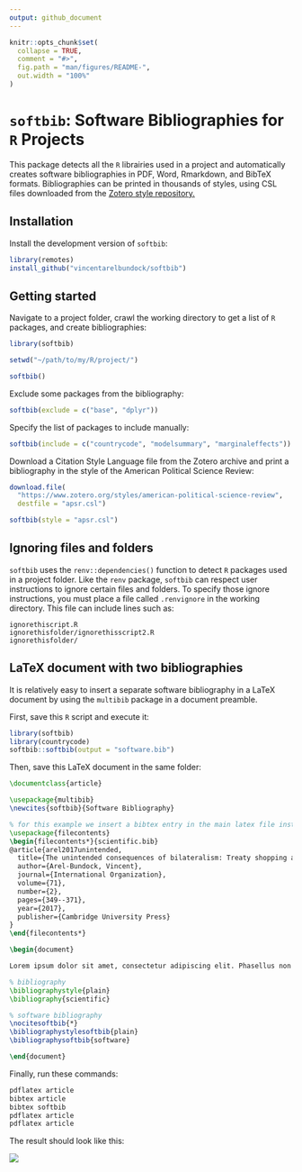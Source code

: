 ```yaml
---
output: github_document
---
```


<!-- README.md is generated from README.Rmd. Please edit that file -->

```r
knitr::opts_chunk$set(
  collapse = TRUE,
  comment = "#>",
  fig.path = "man/figures/README-",
  out.width = "100%"
)
```

# `softbib`: Software Bibliographies for `R` Projects

This package detects all the `R` librairies used in a project and automatically creates software bibliographies in PDF, Word, Rmarkdown, and BibTeX formats. Bibliographies can be printed in thousands of styles, using CSL files downloaded from the [Zotero style repository.](https://www.zotero.org/styles)

## Installation

Install the development version of `softbib`:

``` r
library(remotes)
install_github("vincentarelbundock/softbib")
```

## Getting started

Navigate to a project folder, crawl the working directory to get a list of `R` packages, and create bibliographies:

```r
library(softbib)

setwd("~/path/to/my/R/project/")

softbib()
```

Exclude some packages from the bibliography:

```r
softbib(exclude = c("base", "dplyr"))
```

Specify the list of packages to include manually:

```r
softbib(include = c("countrycode", "modelsummary", "marginaleffects"))
```

Download a Citation Style Language file from the Zotero archive and print a bibliography in the style of the American Political Science Review:

```r
download.file(
  "https://www.zotero.org/styles/american-political-science-review",
  destfile = "apsr.csl")

softbib(style = "apsr.csl")
```

## Ignoring files and folders

`softbib` uses the `renv::dependencies()` function to detect `R` packages used in a project folder. Like the `renv` package, `softbib` can respect user instructions to ignore certain files and folders. To specify those ignore instructions, you must place a file called `.renvignore` in the working directory. This file can include lines such as:

```
ignorethiscript.R
ignorethisfolder/ignorethisscript2.R
ignorethisfolder/
```


## LaTeX document with two bibliographies

It is relatively easy to insert a separate software bibliography in a LaTeX document by using the `multibib` package in a document preamble.

First, save this `R` script and execute it:

```r
library(softbib)
library(countrycode)
softbib::softbib(output = "software.bib")
```

Then, save this LaTeX document in the same folder:

```LaTeX
\documentclass{article}

\usepackage{multibib}
\newcites{softbib}{Software Bibliography}

% for this example we insert a bibtex entry in the main latex file instead of an external .bib file
\usepackage{filecontents}
\begin{filecontents*}{scientific.bib}
@article{arel2017unintended,
  title={The unintended consequences of bilateralism: Treaty shopping and international tax policy},
  author={Arel-Bundock, Vincent},
  journal={International Organization},
  volume={71},
  number={2},
  pages={349--371},
  year={2017},
  publisher={Cambridge University Press}
}
\end{filecontents*}

\begin{document}

Lorem ipsum dolor sit amet, consectetur adipiscing elit. Phasellus non ipsum nibh. Morbi in nibh feugiat, congue purus sed, accumsan nunc. Ut porttitor egestas purus ut eleifend. Praesent gravida mauris quis nibh faucibus facilisis. In quis sapien quis nisl accumsan malesuada in eget lectus. Sed tempor dapibus ligula malesuada volutpat \cite{arel2017unintended}. 

% bibliography
\bibliographystyle{plain}
\bibliography{scientific}

% software bibliography
\nocitesoftbib{*}
\bibliographystylesoftbib{plain}
\bibliographysoftbib{software}

\end{document}
```

Finally, run these commands:

```bash
pdflatex article
bibtex article
bibtex softbib
pdflatex article
pdflatex article
```

The result should look like this:

![](https://user-images.githubusercontent.com/987057/207441851-ec863a78-430f-43e9-a825-803e4d494f02.png)